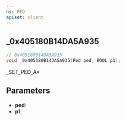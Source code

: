 ```yaml
---
ns: PED
apiset: client
---
```

## _0x405180B14DA5A935

```c
// 0x405180B14DA5A935
void _0x405180B14DA5A935(Ped ped, BOOL p1);
```

_SET_PED_A*

## Parameters
* **ped**:
* **p1**: